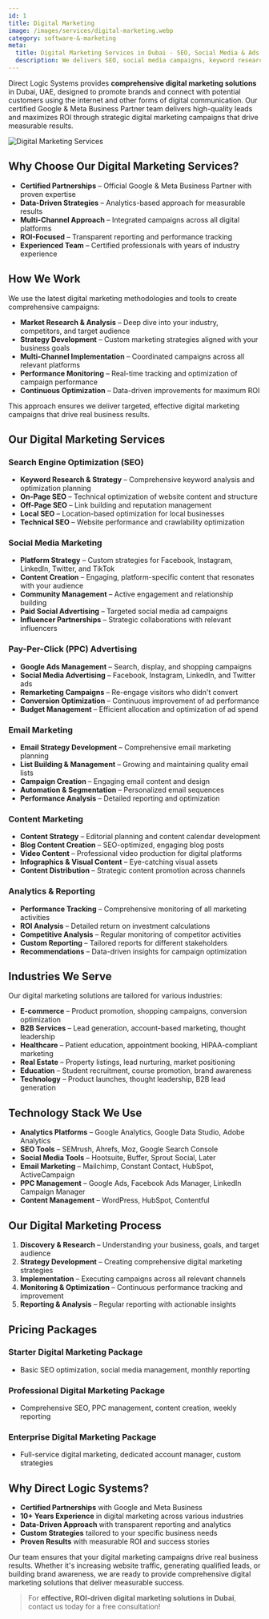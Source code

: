 ```yaml
---
id: 1
title: Digital Marketing
image: /images/services/digital-marketing.webp
category: software-&-marketing
meta:
  title: Digital Marketing Services in Dubai - SEO, Social Media & Ads
  description: We delivers SEO, social media campaigns, keyword research, and search engine advertising to attract high-quality leads and maximize ROI. Certified Google & Meta Business Partner.
---
```



Direct Logic Systems provides **comprehensive digital marketing solutions** in Dubai, UAE, designed to promote brands and connect with potential customers using the internet and other forms of digital communication. Our certified Google & Meta Business Partner team delivers high-quality leads and maximizes ROI through strategic digital marketing campaigns that drive measurable results.

<Image src="/images/digital-marketing-services.jpg" alt="Digital Marketing Services" width={600} height={400} />

## Why Choose Our Digital Marketing Services?

- **Certified Partnerships** – Official Google & Meta Business Partner with proven expertise
- **Data-Driven Strategies** – Analytics-based approach for measurable results
- **Multi-Channel Approach** – Integrated campaigns across all digital platforms
- **ROI-Focused** – Transparent reporting and performance tracking
- **Experienced Team** – Certified professionals with years of industry experience

## How We Work

We use the latest digital marketing methodologies and tools to create comprehensive campaigns:

- **Market Research & Analysis** – Deep dive into your industry, competitors, and target audience
- **Strategy Development** – Custom marketing strategies aligned with your business goals
- **Multi-Channel Implementation** – Coordinated campaigns across all relevant platforms
- **Performance Monitoring** – Real-time tracking and optimization of campaign performance
- **Continuous Optimization** – Data-driven improvements for maximum ROI

This approach ensures we deliver targeted, effective digital marketing campaigns that drive real business results.

## Our Digital Marketing Services

### Search Engine Optimization (SEO)
- **Keyword Research & Strategy** – Comprehensive keyword analysis and optimization planning
- **On-Page SEO** – Technical optimization of website content and structure
- **Off-Page SEO** – Link building and reputation management
- **Local SEO** – Location-based optimization for local businesses
- **Technical SEO** – Website performance and crawlability optimization

### Social Media Marketing
- **Platform Strategy** – Custom strategies for Facebook, Instagram, LinkedIn, Twitter, and TikTok
- **Content Creation** – Engaging, platform-specific content that resonates with your audience
- **Community Management** – Active engagement and relationship building
- **Paid Social Advertising** – Targeted social media ad campaigns
- **Influencer Partnerships** – Strategic collaborations with relevant influencers

### Pay-Per-Click (PPC) Advertising
- **Google Ads Management** – Search, display, and shopping campaigns
- **Social Media Advertising** – Facebook, Instagram, LinkedIn, and Twitter ads
- **Remarketing Campaigns** – Re-engage visitors who didn't convert
- **Conversion Optimization** – Continuous improvement of ad performance
- **Budget Management** – Efficient allocation and optimization of ad spend

### Email Marketing
- **Email Strategy Development** – Comprehensive email marketing planning
- **List Building & Management** – Growing and maintaining quality email lists
- **Campaign Creation** – Engaging email content and design
- **Automation & Segmentation** – Personalized email sequences
- **Performance Analysis** – Detailed reporting and optimization

### Content Marketing
- **Content Strategy** – Editorial planning and content calendar development
- **Blog Content Creation** – SEO-optimized, engaging blog posts
- **Video Content** – Professional video production for digital platforms
- **Infographics & Visual Content** – Eye-catching visual assets
- **Content Distribution** – Strategic content promotion across channels

### Analytics & Reporting
- **Performance Tracking** – Comprehensive monitoring of all marketing activities
- **ROI Analysis** – Detailed return on investment calculations
- **Competitive Analysis** – Regular monitoring of competitor activities
- **Custom Reporting** – Tailored reports for different stakeholders
- **Recommendations** – Data-driven insights for campaign optimization

## Industries We Serve

Our digital marketing solutions are tailored for various industries:

- **E-commerce** – Product promotion, shopping campaigns, conversion optimization
- **B2B Services** – Lead generation, account-based marketing, thought leadership
- **Healthcare** – Patient education, appointment booking, HIPAA-compliant marketing
- **Real Estate** – Property listings, lead nurturing, market positioning
- **Education** – Student recruitment, course promotion, brand awareness
- **Technology** – Product launches, thought leadership, B2B lead generation

## Technology Stack We Use

- **Analytics Platforms** – Google Analytics, Google Data Studio, Adobe Analytics
- **SEO Tools** – SEMrush, Ahrefs, Moz, Google Search Console
- **Social Media Tools** – Hootsuite, Buffer, Sprout Social, Later
- **Email Marketing** – Mailchimp, Constant Contact, HubSpot, ActiveCampaign
- **PPC Management** – Google Ads, Facebook Ads Manager, LinkedIn Campaign Manager
- **Content Management** – WordPress, HubSpot, Contentful

## Our Digital Marketing Process

1. **Discovery & Research** – Understanding your business, goals, and target audience
2. **Strategy Development** – Creating comprehensive digital marketing strategies
3. **Implementation** – Executing campaigns across all relevant channels
4. **Monitoring & Optimization** – Continuous performance tracking and improvement
5. **Reporting & Analysis** – Regular reporting with actionable insights

## Pricing Packages

### Starter Digital Marketing Package
- Basic SEO optimization, social media management, monthly reporting

### Professional Digital Marketing Package
- Comprehensive SEO, PPC management, content creation, weekly reporting

### Enterprise Digital Marketing Package
- Full-service digital marketing, dedicated account manager, custom strategies

## Why Direct Logic Systems?

- **Certified Partnerships** with Google and Meta Business
- **10+ Years Experience** in digital marketing across various industries
- **Data-Driven Approach** with transparent reporting and analytics
- **Custom Strategies** tailored to your specific business needs
- **Proven Results** with measurable ROI and success stories

Our team ensures that your digital marketing campaigns drive real business results. Whether it's increasing website traffic, generating qualified leads, or building brand awareness, we are ready to provide comprehensive digital marketing solutions that deliver measurable success.

> For **effective, ROI-driven digital marketing solutions in Dubai**, contact us today for a free consultation!


